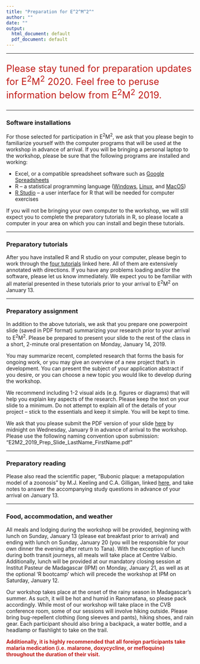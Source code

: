 ```yaml
---
title: "Preparation for E^2^M^2^"
author: ""
date: ""
output:
  html_document: default
  pdf_document: default
---
```


---

<div style="text-align: left; font-size: 1.8em; color:#C11B17;">
Please stay tuned for preparation updates for E^2^M^2^ 2020. Feel free to peruse information below from E^2^M^2^ 2019.
</div>

---

### **Software installations**

For those selected for participation in E^2^M^2^, we ask that you please begin to familiarize yourself with the computer programs that will be used at the workshop in advance of arrival. If you will be bringing a personal laptop to the workshop, please be sure that the following programs are installed and working:

* Excel, or a compatible spreadsheet software such as [Google Spreadsheets](https://docs.google.com/spreadsheets/u/0/)
* R – a statistical programming language ([Windows](https://cran.r-project.org/bin/windows/base/), [Linux](https://cran.r-project.org/bin/linux/), and [MacOS](https://cran.r-project.org/bin/macosx/))
* [R Studio](https://www.rstudio.com/products/rstudio/download/) – a user interface for R that will be needed for computer exercises

If you will not be bringing your own computer to the workshop, we will still expect you to complete the preparatory tutorials in R, so please locate a computer in your area on which you can install and begin these tutorials.

---

### **Preparatory tutorials**

After you have installed R and R studio on your computer, please begin to work through the [four tutorials](E2M2-2018/E2M2_R_tutorials.zip) linked here. All of them are extensively annotated with directions. If you have any problems loading and/or the software, please let us know immediately. We expect you to be familiar with all material presented in these tutorials prior to your arrival to E^2^M^2^ on January 13.

---

### **Preparatory assignment**

In addition to the above tutorials, we ask that you prepare one powerpoint slide (saved in PDF format) summarizing your research prior to your arrival to E^2^M^2^. Please be prepared to present your slide to the rest of the class in a short, 2-minute oral presentation on Monday, January 14, 2019.

You may summarize recent, completed research that forms the basis for ongoing work, or you may give an overview of a new project that’s in development. You can present the subject of your application abstract if you desire, or you can choose a new topic you would like to develop during the workshop.

We recommend including 1-2 visual aids (e.g. figures or diagrams) that will help you explain key aspects of the research. Please keep the text on your slide to a minimum. Do not attempt to explain all of the details of your project – stick to the essentials and keep it simple. You will be kept to time.

We ask that you please submit the PDF version of your slide [here](https://airtable.com/shr7QNeyhYDhgXHlw) by midnight on Wednesday, January 9 in advance of arrival to the workshop. Please use the following naming convention upon submission: "E2M2_2019_Prep_Slide_LastName_FirstName.pdf"

---

### **Preparatory reading**

Please also read the scientific paper, “Bubonic plaque: a metapopulation model of a zoonosis” by M.J. Keeling and C.A. Gilligan, linked [here](E2M2-2018/E2M2_Readings.zip), and take notes to answer the accompanying study questions in advance of your arrival on January 13.

---

### **Food, accommodation, and weather**

All meals and lodging during the workshop will be provided, beginning with lunch on Sunday, January 13 (please eat breakfast prior to arrival) and ending with lunch on Sunday, January 20 (you will be responsible for your own dinner the evening after return to Tana). With the exception of lunch during both transit journeys, all meals will take place at Centre Valbio. Additionally, lunch will be provided at our mandatory closing session at Institut Pasteur de Madagascar (IPM) on Monday, January 21, as well as at the optional 'R bootcamp' which will precede the workshop at IPM on Saturday, January 12.

Our workshop takes place at the onset of the rainy season in Madagascar’s summer. As such, it will be hot and humid in Ranomafana, so please pack accordingly. While most of our workshop will take place in the CVB conference room, some of our sessions will involve hiking outside. Please bring bug-repellent clothing (long sleeves and pants), hiking shoes, and rain gear. Each participant should also bring a backpack, a water bottle, and a headlamp or flashlight to take on the trail.

<div style="text-align: left; font-size: 1.0em; color:#C11B17;">
**Additionally, it is highly recommended that all foreign participants take malaria medication (i.e. malarone, doxycycline, or mefloquine) throughout the duration of their visit.**
</div>